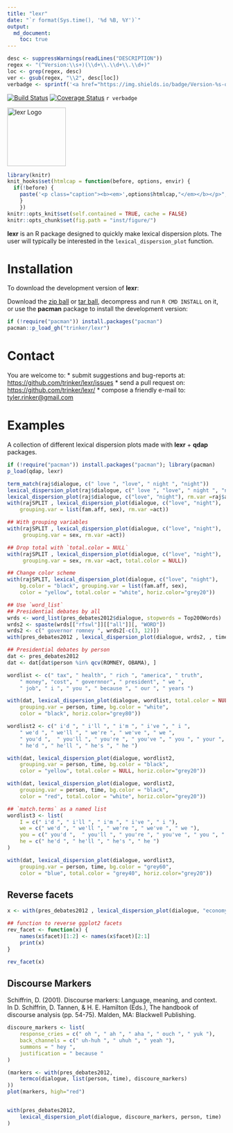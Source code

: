 ```yaml
---
title: "lexr"
date: "`r format(Sys.time(), '%d %B, %Y')`"
output:
  md_document:
    toc: true      
---
```


```r
desc <- suppressWarnings(readLines("DESCRIPTION"))
regex <- "(^Version:\\s+)(\\d+\\.\\d+\\.\\d+)"
loc <- grep(regex, desc)
ver <- gsub(regex, "\\2", desc[loc])
verbadge <- sprintf('<a href="https://img.shields.io/badge/Version-%s-orange.svg"><img src="https://img.shields.io/badge/Version-%s-orange.svg" alt="Version"/></a></p>', ver, ver)
````

[![Build Status](https://travis-ci.org/trinker/lexr.svg?branch=master)](https://travis-ci.org/trinker/lexr)
[![Coverage Status](https://coveralls.io/repos/trinker/lexr/badge.svg?branch=master)](https://coveralls.io/r/trinker/lexr?branch=master)
`r verbadge`

<img src="inst/lexr_logo/r_lexr.png" width="135" alt="lexr Logo">  

```r
library(knitr)
knit_hooks$set(htmlcap = function(before, options, envir) {
  if(!before) {
    paste('<p class="caption"><b><em>',options$htmlcap,"</em></b></p>",sep="")
    }
    })
knitr::opts_knit$set(self.contained = TRUE, cache = FALSE)
knitr::opts_chunk$set(fig.path = "inst/figure/")
```

**lexr** is an R package designed to quickly make lexical dispersion plots.  The user will typically be interested in the `lexical_dispersion_plot` function.

# Installation

To download the development version of **lexr**:

Download the [zip ball](https://github.com/trinker/lexr/zipball/master) or [tar ball](https://github.com/trinker/lexr/tarball/master), decompress and run `R CMD INSTALL` on it, or use the **pacman** package to install the development version:

```r
if (!require("pacman")) install.packages("pacman")
pacman::p_load_gh("trinker/lexr")
```

# Contact

You are welcome to:
* submit suggestions and bug-reports at: <https://github.com/trinker/lexr/issues>
* send a pull request on: <https://github.com/trinker/lexr/>
* compose a friendly e-mail to: <tyler.rinker@gmail.com>

# Examples

A collection of different lexical dispersion plots made with **lexr** + **qdap** packages.

```r
if (!require("pacman")) install.packages("pacman"); library(pacman)
p_load(qdap, lexr)

term_match(raj$dialogue, c(" love ", "love", " night ", "night"))
lexical_dispersion_plot(raj$dialogue, c(" love ", "love", " night ", "night"))
lexical_dispersion_plot(raj$dialogue, c("love", "night"), rm.var =raj$act)
with(rajSPLIT , lexical_dispersion_plot(dialogue, c("love", "night"),
    grouping.var = list(fam.aff, sex), rm.var =act))

## With grouping variables
with(rajSPLIT , lexical_dispersion_plot(dialogue, c("love", "night"),
     grouping.var = sex, rm.var =act))

## Drop total with `total.color = NULL`
with(rajSPLIT , lexical_dispersion_plot(dialogue, c("love", "night"),
     grouping.var = sex, rm.var =act, total.color = NULL))

## Change color scheme
with(rajSPLIT, lexical_dispersion_plot(dialogue, c("love", "night"),
    bg.color = "black", grouping.var = list(fam.aff, sex),
    color = "yellow", total.color = "white", horiz.color="grey20"))

## Use `word_list`
## Presidential debates by all
wrds <- word_list(pres_debates2012$dialogue, stopwords = Top200Words)
wrds2 <- spaste(wrds[["rfswl"]][["all"]][, "WORD"])
wrds2 <- c(" governor romney ", wrds2[-c(3, 12)])
with(pres_debates2012 , lexical_dispersion_plot(dialogue, wrds2, , time))

## Presidential debates by person
dat <- pres_debates2012
dat <- dat[dat$person %in% qcv(ROMNEY, OBAMA), ]

wordlist <- c(" tax", " health", " rich ", "america", " truth",
    " money", "cost", " governnor", " president", " we ",
    " job", " i ", " you ", " because ", " our ", " years ")
```


```r
with(dat, lexical_dispersion_plot(dialogue, wordlist, total.color = NULL,
    grouping.var = person, time, bg.color = "white",
    color = "black", horiz.color="grey80"))

wordlist2 <- c(" i'd ", " i'll ", " i'm ", " i've ", " i ",
    " we'd ", " we'll ", " we're ", " we've ", " we ",
    " you'd ",  " you'll ", " you're ", " you've ", " you ", " your ",
    " he'd ", " he'll ", " he's ", " he ")

with(dat, lexical_dispersion_plot(dialogue, wordlist2,
    grouping.var = person, time, bg.color = "black",
    color = "yellow", total.color = NULL, horiz.color="grey20"))

with(dat, lexical_dispersion_plot(dialogue, wordlist2, 
    grouping.var = person, time, bg.color = "black",
    color = "red", total.color = "white", horiz.color="grey20"))

## `match.terms` as a named list
wordlist3 <- list(
    I = c(" i'd ", " i'll ", " i'm ", " i've ", " i "),
    we = c(" we'd ", " we'll ", " we're ", " we've ", " we "),
    you = c(" you'd ",  " you'll ", " you're ", " you've ", " you ", " your "),
    he = c(" he'd ", " he'll ", " he's ", " he ")
)

```

```r
with(dat, lexical_dispersion_plot(dialogue, wordlist3,
    grouping.var = person, time, bg.color = "grey60",
    color = "blue", total.color = "grey40", horiz.color="grey20"))
```

## Reverse facets

```r
x <- with(pres_debates2012 , lexical_dispersion_plot(dialogue, "economy", ,time))

## function to reverse ggplot2 facets
rev_facet <- function(x) {
    names(x$facet)[1:2] <- names(x$facet)[2:1]
    print(x)
}

rev_facet(x)
```


## Discourse Markers

Schiffrin, D. (2001). Discourse markers: Language, meaning, and context.     
  In D. Schiffrin, D. Tannen, & H. E. Hamilton (Eds.), The handbook of     
  discourse analysis (pp. 54-75). Malden, MA: Blackwell Publishing.     

```r
discoure_markers <- list(
    response_cries = c(" oh ", " ah ", " aha ", " ouch ", " yuk "),
    back_channels = c(" uh-huh ", " uhuh ", " yeah "),
    summons = " hey ",
    justification = " because "
)

(markers <- with(pres_debates2012,
    termco(dialogue, list(person, time), discoure_markers)
))
plot(markers, high="red")


with(pres_debates2012,
    lexical_dispersion_plot(dialogue, discoure_markers, person, time)
)
```
